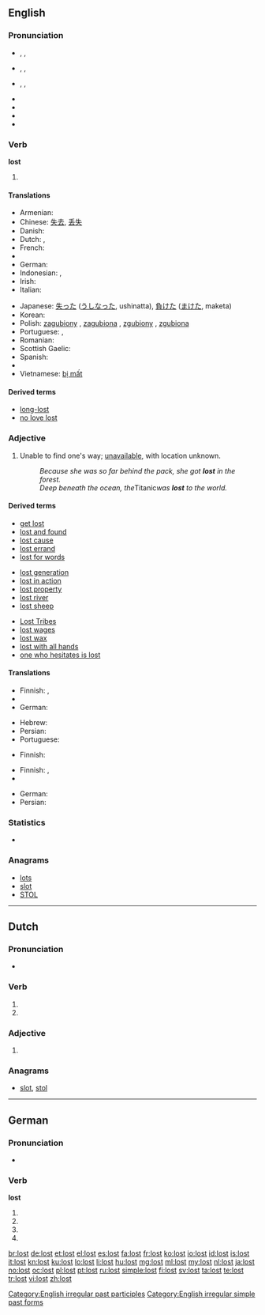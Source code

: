 {{also|łöst}}
==English==

===Pronunciation===
* {{a|UK}} {{enPR|lŏst}}, {{IPA|/lɒst/}}, {{X-SAMPA|/lQst/}}
* {{a|US}} {{enPR|lôst}}, {{IPA|/lɔst/}}, {{X-SAMPA|/lOst/}}
* {{a|cot-caught}} {{enPR|läst}}, {{IPA|/lɑst/}}, {{X-SAMPA|/lAst/}}
* {{audio|En-ca-lost.ogg|Audio (CA)}}
* {{audio|en-us-lost.ogg|Audio (US)}}
* {{audio|En-uk-lost.ogg|Audio (UK)}}
* {{rhymes|ɒst}}

===Verb===
'''lost'''

# {{past of|lose}}

====Translations====
{{trans-top|past tense of ''lose''}}
* Armenian: {{t-|hy|կորած|tr=koraç}}
* Chinese: [[失去]], [[丢失]]
* Danish: {{t-|da|tabt}}
* Dutch: {{t+|nl|verloren}}, {{t+|nl|verdwaald}}
* French: {{t+|fr|perdu}}
* {{trreq|Georgian}}
* German: {{t+|de|verloren}}
* Indonesian: {{t+|id|hilang|alt=kehilangan|xs=Indonesian}}, {{t+|id|kalah|xs=Indonesian}}
* Irish: {{t-|ga|caillte|xs=Irish}}
* Italian: {{t+|it|perso}}
{{trans-mid}}
* Japanese: [[失った]] ([[うしなった]], ushinatta), [[負けた]] ([[まけた]], maketa)
* Korean: {{t-|ko|잃었다|tr=yi-reot-da|sc=Hang}}
* Polish: [[zagubiony]] {{m}} , [[zagubiona]] {{m}}, [[zgubiony]] {{m}}, [[zgubiona]] {{f}}
* Portuguese: {{t+|pt|perdido|m}}, {{t+|pt|perdida|f}}
* Romanian: {{t-|ro|pierdut}}
* Scottish Gaelic: {{t-|gd|caillte|xs=Scottish Gaelic}}
* Spanish: {{t+|es|perdido|m}}
* {{trreq|Turkish}}
* Vietnamese: [[bị mất]]
{{trans-bottom}}

====Derived terms====
* [[long-lost]]
* [[no love lost]]

===Adjective===
{{en-adj}}

# Unable to find one's way; [[unavailable]], with location unknown.
#: ''Because she was so far behind the pack, she got '''lost''' in the forest.''
#: ''Deep beneath the ocean, the ''Titanic'' was '''lost''' to the world.''

====Derived terms====
{{rel-top3|Terms derived from ''lost'' (adjective)}}
* [[get lost]]
* [[lost and found]]
* [[lost cause]]
* [[lost errand]]
* [[lost for words]]
{{rel-mid3}}
* [[lost generation]]
* [[lost in action]]
* [[lost property]]
* [[lost river]]
* [[lost sheep]]
{{rel-mid3}}
* [[Lost Tribes]]
* [[lost wages]]
* [[lost wax]]
* [[lost with all hands]]
* [[one who hesitates is lost]]
{{rel-bottom}}

====Translations====
{{trans-top|unable to find one's way}}
* Finnish: {{t-|fi|eksynyt}}, {{t-|fi|eksyksissä}}
* {{trreq|Georgian}}
* German: {{t-|de|verirrt}}
{{trans-mid}}
* Hebrew: {{t+|he|אבוד|m|tr=a'vud|sc=Hebr}}
* Persian: {{t+|fa|مفقود|tr=mafqud|sc=fa-Arab}}
* Portuguese: {{t+|pt|perdido}}
{{trans-bottom}}

{{trans-top|unavailable}}
* Finnish: {{t-|fi|poissa}}
{{trans-mid}}
{{trans-bottom}}

{{trans-top|with location unknown}}
* Finnish: {{t-|fi|kadonnut}}, {{t-|fi|kadoksissa}}
* {{trreq|Georgian}}
{{trans-mid}}
* German: {{t+|de|verschollen}}
* Persian: {{t+|fa|مفقود|tr=mafqud|sc=fa-Arab}}
{{trans-bottom}}

===Statistics===
* {{rank|friends|forth|fire|379|lost|human|kept|business}}

===Anagrams===
* [[lots#English|lots]]
* [[slot#English|slot]]
* [[STOL#English|STOL]]

[[Category:English irregular past participles]]
[[Category:English irregular simple past forms]]

----

==Dutch==

===Pronunciation===
* {{rhymes|ɔst|lang=nl}}

===Verb===
{{head|nl}}

# {{nl-verb-form|p=23|n=sg|t=pres|m=ind|lossen}}
# {{nl-verb-form|n=pl|m=imp|lossen}}

===Adjective===
{{head|nl}}

# {{nl-adj-form|d=sup|los}}

===Anagrams===
* [[slot#Dutch|slot]], [[stol#Dutch|stol]]

----

==German==

===Pronunciation===
* {{IPA|/loːst/|lang=de}}

===Verb===
'''lost'''

# {{de-verb form of|losen|2|s|g}}
# {{de-verb form of|losen|3|s|g}}
# {{de-verb form of|losen|2|p|g}}
# {{de-verb form of|losen|i|p}}

[[br:lost]]
[[de:lost]]
[[et:lost]]
[[el:lost]]
[[es:lost]]
[[fa:lost]]
[[fr:lost]]
[[ko:lost]]
[[io:lost]]
[[id:lost]]
[[is:lost]]
[[it:lost]]
[[kn:lost]]
[[ku:lost]]
[[lo:lost]]
[[li:lost]]
[[hu:lost]]
[[mg:lost]]
[[ml:lost]]
[[my:lost]]
[[nl:lost]]
[[ja:lost]]
[[no:lost]]
[[oc:lost]]
[[pl:lost]]
[[pt:lost]]
[[ru:lost]]
[[simple:lost]]
[[fi:lost]]
[[sv:lost]]
[[ta:lost]]
[[te:lost]]
[[tr:lost]]
[[vi:lost]]
[[zh:lost]]